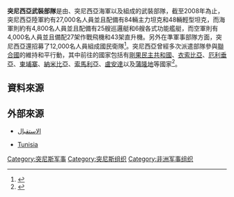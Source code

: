 {{Infobox National Military
| country = [[突尼西亞|突尼西亞]]
| image = [[File:Armoiries_Forces_armées_tunisiennes.svg|200px]]
| name = 突尼西亞武裝部隊
| native_name = القوات المسلحة التونسية 
| founded = 1956年6月24日
| armed forces text color = 

| headquarters = [[突尼斯市|突尼斯市]]
| commander-in-chief = [[突尼斯总统|突尼斯总统]][[凯斯·赛义德|凯斯·赛义德]]
| minister =
| minister_title = 
| commander = 
| active = [[各國武裝部隊列表|35,800人至45,000人]]
| reserve = 
| deployed = [[聯合國維持和平部隊|聯合國維持和平部隊]]成員
| budget = 
| percent_GDP = 1.6% 
| current_form = 
| disbanded = 
| branches = {{Link-en|突尼西亞陸軍|Tunisian Land Army}}<br />突尼西亞海軍<br />{{Link-en|突尼西亞空軍|Tunisian Air Force}}
| manpower_age = 
| available = 
| fit = 
| reaching =
| conscription = 
| domestic_suppliers = 
| foreign_suppliers = 
| exports =
| imports = 
| histories = 
| ranks = 
}}

'''突尼西亞武裝部隊'''是由{{Link-en|突尼西亞陸軍|Tunisian Land Army}}、突尼西亞海軍以及{{Link-en|突尼西亞空軍|Tunisian Air Force}}組成的武裝部隊，截至2008年為止，突尼西亞陸軍約有27,000名人員並且配備有84輛主力坦克和48輛輕型坦克，而海軍則約有4,800名人員並且配備有25艘巡邏艇和6艘各式功能艦艇，而空軍則有4,000名人員並且備配27架作戰飛機和43架直升機。另外在準軍事部隊方面，突尼西亞還招募了12,000名人員組成國民衛隊<ref>{{Cite book | author = James Hackett | title = The Military Balance 2008 | location = 英國倫敦 | publisher = [[Routledge|Routledge]] | date = 2008年2月5日 | pages =  | ISBN = 978-1857434613 | accessdate = 2013年8月6日 | url =  | language = en | quote =  }}</ref>。突尼西亞曾經多次派遣部隊參與[[聯合國|聯合國]]的維持和平行動，其中前往的國家包括有[[剛果民主共和國|剛果民主共和國]]、[[衣索比亞|衣索比亞]]、[[厄利垂亞|厄利垂亞]]、[[柬埔寨|柬埔寨]]、[[納米比亞|納米比亞]]、[[索馬利亞|索馬利亞]]、[[盧安達|盧安達]]以及[[蒲隆地|蒲隆地]]等國家<ref>{{Cite web |url= http://www.nationsencyclopedia.com/Africa/Tunisia-ARMED-FORCES.html |title= Tunisia - Armed forces |author=  |date=  |publisher= Encyclopedia of the Nations |language= en |accessdate= 2013年8月6日 |quote=  }}</ref>。

== 資料來源 ==
{{Reflist}}

== 外部來源 ==
* {{ar}} [http://www.defense.tn/ar/index.php الاستقبال]
* {{en}} [https://www.cia.gov/library/publications/the-world-factbook/geos/ts.html#Military Tunisia] {{WebCite|url=https://www.webcitation.org/6BRmFRbow?url=https://www.cia.gov/library/publications/the-world-factbook/geos/ts.html#Military |date=20121016025643 |dateformat=iso }}

[[Category:突尼斯军事|Category:突尼斯军事]]
[[Category:突尼斯组织|Category:突尼斯组织]]
[[Category:非洲军事组织|Category:非洲军事组织]]
